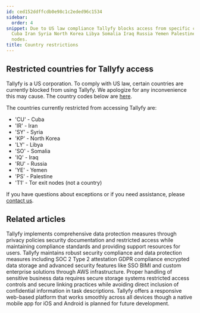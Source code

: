 ```yaml
---
id: ced152ddffcdb0e98c1c2eded96c1534
sidebar:
  order: 4
snippet: Due to US law compliance Tallyfy blocks access from specific countries including
  Cuba Iran Syria North Korea Libya Somalia Iraq Russia Yemen Palestine and Tor exit
  nodes.
title: Country restrictions
---
```


## Restricted countries for Tallyfy access

Tallyfy is a US corporation. To comply with US law, certain countries are currently blocked from using Tallyfy. We apologize for any inconvenience this may cause. The country codes below are [here](https://en.wikipedia.org/wiki/ISO_3166-1_alpha-2#Officially_assigned_code_elements).

The countries currently restricted from accessing Tallyfy are:

* 'CU' - Cuba
* 'IR' - Iran
* 'SY' - Syria
* 'KP' - North Korea
* 'LY' - Libya
* 'SO' - Somalia
* 'IQ' - Iraq
* 'RU' - Russia
* 'YE' - Yemen
* 'PS' - Palestine
* 'T1' - Tor exit nodes (not a country)

If you have questions about exceptions or if you need assistance, please [contact us](https://tallyfy.com/contact-us/).


## Related articles
<CardGrid>
<LinkTitleCard header="<b>Terms Legals > Tallyfy's privacy policy</b>" href="/products/pro/miscellaneous/terms-legals/where-can-i-find-tallyfys-privacy-policy/" > Tallyfy implements comprehensive data protection measures through privacy policies security documentation and restricted access while maintaining compliance standards and providing support resources for users. </LinkTitleCard>
<LinkTitleCard header="<b>Miscellaneous > Terms & legals</b>" href="/products/pro/miscellaneous/terms-legals/" > Tallyfy maintains robust security compliance and data protection measures including SOC 2 Type 2 attestation GDPR compliance encrypted data storage and advanced security features like SSO BIMI and custom enterprise solutions through AWS infrastructure. </LinkTitleCard>
<LinkTitleCard header="<b>Tracking And Tasks > Protect Sensitive Data</b>" href="/products/pro/tracking-and-tasks/how-can-i-protect-sensitive-data-in-tallyfy/" > Proper handling of sensitive business data requires secure storage systems restricted access controls and secure linking practices while avoiding direct inclusion of confidential information in task descriptions. </LinkTitleCard>
<LinkTitleCard header="<b>Miscellaneous > Tallyfy on mobile devices</b>" href="/products/pro/miscellaneous/does-tallyfy-work-on-all-devices/" > Tallyfy offers a responsive web-based platform that works smoothly across all devices though a native mobile app for iOS and Android is planned for future development. </LinkTitleCard>
</CardGrid>
